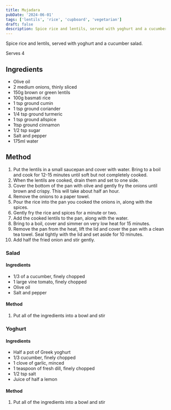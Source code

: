 ```yaml
---
title: Mujadara
pubDate: '2024-06-01'
tags: ['lentils', 'rice', 'cupboard', 'vegetarian']
draft: false
description: Spice rice and lentils, served with yoghurt and a cucumber salad.
---
```


Spice rice and lentils, served with yoghurt and a cucumber salad.

Serves 4

## Ingredients

- Olive oil
- 2 medium onions, thinly sliced
- 150g brown or green lentils
- 100g basmati rice
- 1 tsp ground cumin
- 1 tsp ground coriander
- 1/4 tsp ground turmeric
- 1 tsp ground allspice
- 1tsp ground cinnamon
- 1/2 tsp sugar
- Salt and pepper
- 175ml water

## Method

1. Put the lentils in a small saucepan and cover with water. Bring to a boil and cook for 12-15 minutes until soft but not completely cooked.
2. When the lentils are cooked, drain them and set to one side.
3. Cover the bottom of the pan with olive and gently fry the onions until brown and crispy. This will take about half an hour.
4. Remove the onions to a paper towel.
5. Pour the rice into the pan you cooked the onions in, along with the spices.
6. Gently fry the rice and spices for a minute or two.
7. Add the cooked lentils to the pan, along with the water.
8. Bring to a boil, cover and simmer on very low heat for 15 minutes.
9. Remove the pan from the heat, lift the lid and cover the pan with a clean tea towel. Seal tightly with the lid and set aside for 10 minutes.
10. Add half the fried onion and stir gently.

### Salad

#### Ingredients

- 1/3 of a cucumber, finely chopped
- 1 large vine tomato, finely chopped
- Olive oil
- Salt and pepper

#### Method

1. Put all of the ingredients into a bowl and stir

### Yoghurt

#### Ingredients

- Half a pot of Greek yoghurt
- 1/3 cucumber, finely chopped
- 1 clove of garlic, minced
- 1 teaspoon of fresh dill, finely chopped
- 1/2 tsp salt
- Juice of half a lemon

#### Method

1. Put all of the ingredients into a bowl and stir

